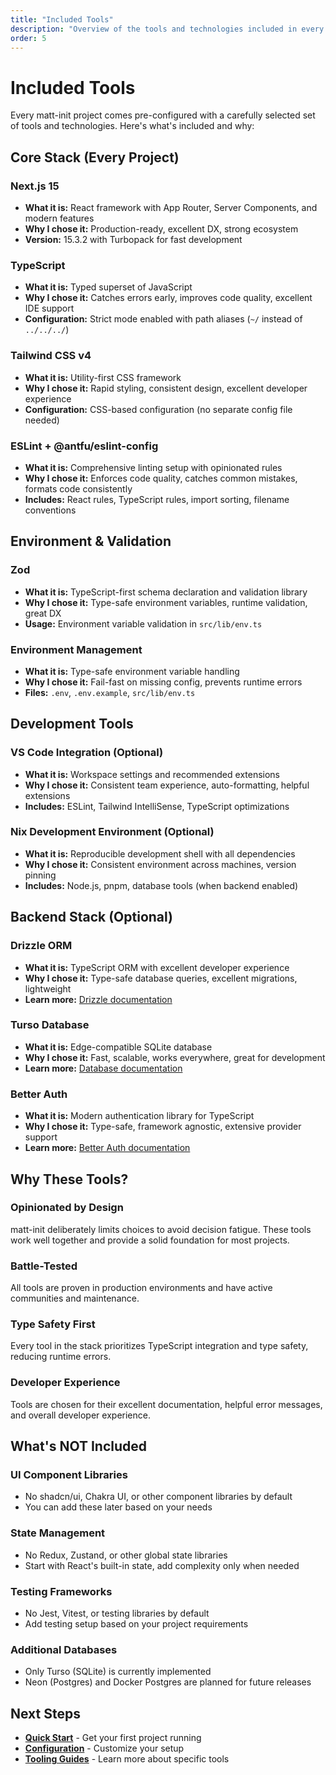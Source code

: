 ```yaml
---
title: "Included Tools"
description: "Overview of the tools and technologies included in every matt-init project"
order: 5
---
```


# Included Tools

Every matt-init project comes pre-configured with a carefully selected set of tools and technologies. Here's what's included and why:

## Core Stack (Every Project)

### **Next.js 15**
- **What it is:** React framework with App Router, Server Components, and modern features
- **Why I chose it:** Production-ready, excellent DX, strong ecosystem
- **Version:** 15.3.2 with Turbopack for fast development

### **TypeScript**
- **What it is:** Typed superset of JavaScript
- **Why I chose it:** Catches errors early, improves code quality, excellent IDE support
- **Configuration:** Strict mode enabled with path aliases (`~/` instead of `../../../`)

### **Tailwind CSS v4**
- **What it is:** Utility-first CSS framework
- **Why I chose it:** Rapid styling, consistent design, excellent developer experience
- **Configuration:** CSS-based configuration (no separate config file needed)

### **ESLint + @antfu/eslint-config**
- **What it is:** Comprehensive linting setup with opinionated rules
- **Why I chose it:** Enforces code quality, catches common mistakes, formats code consistently
- **Includes:** React rules, TypeScript rules, import sorting, filename conventions

## Environment & Validation

### **Zod**
- **What it is:** TypeScript-first schema declaration and validation library
- **Why I chose it:** Type-safe environment variables, runtime validation, great DX
- **Usage:** Environment variable validation in `src/lib/env.ts`

### **Environment Management**
- **What it is:** Type-safe environment variable handling
- **Why I chose it:** Fail-fast on missing config, prevents runtime errors
- **Files:** `.env`, `.env.example`, `src/lib/env.ts`

## Development Tools

### **VS Code Integration** (Optional)
- **What it is:** Workspace settings and recommended extensions
- **Why I chose it:** Consistent team experience, auto-formatting, helpful extensions
- **Includes:** ESLint, Tailwind IntelliSense, TypeScript optimizations

### **Nix Development Environment** (Optional)
- **What it is:** Reproducible development shell with all dependencies
- **Why I chose it:** Consistent environment across machines, version pinning
- **Includes:** Node.js, pnpm, database tools (when backend enabled)

## Backend Stack (Optional)

### **Drizzle ORM**
- **What it is:** TypeScript ORM with excellent developer experience
- **Why I chose it:** Type-safe database queries, excellent migrations, lightweight
- **Learn more:** [Drizzle documentation](/docs/usage/drizzle)

### **Turso Database**
- **What it is:** Edge-compatible SQLite database
- **Why I chose it:** Fast, scalable, works everywhere, great for development
- **Learn more:** [Database documentation](/docs/usage/databases)

### **Better Auth**
- **What it is:** Modern authentication library for TypeScript
- **Why I chose it:** Type-safe, framework agnostic, extensive provider support
- **Learn more:** [Better Auth documentation](/docs/usage/better-auth)

## Why These Tools?

### **Opinionated by Design**
matt-init deliberately limits choices to avoid decision fatigue. These tools work well together and provide a solid foundation for most projects.

### **Battle-Tested**
All tools are proven in production environments and have active communities and maintenance.

### **Type Safety First**
Every tool in the stack prioritizes TypeScript integration and type safety, reducing runtime errors.

### **Developer Experience**
Tools are chosen for their excellent documentation, helpful error messages, and overall developer experience.

## What's NOT Included

### **UI Component Libraries**
- No shadcn/ui, Chakra UI, or other component libraries by default
- You can add these later based on your needs

### **State Management**
- No Redux, Zustand, or other global state libraries
- Start with React's built-in state, add complexity only when needed

### **Testing Frameworks**
- No Jest, Vitest, or testing libraries by default
- Add testing setup based on your project requirements

### **Additional Databases**
- Only Turso (SQLite) is currently implemented
- Neon (Postgres) and Docker Postgres are planned for future releases

## Next Steps

- **[Quick Start](/docs/usage/quick-start)** - Get your first project running
- **[Configuration](/docs/about/configuration)** - Customize your setup
- **[Tooling Guides](/docs/usage/)** - Learn more about specific tools